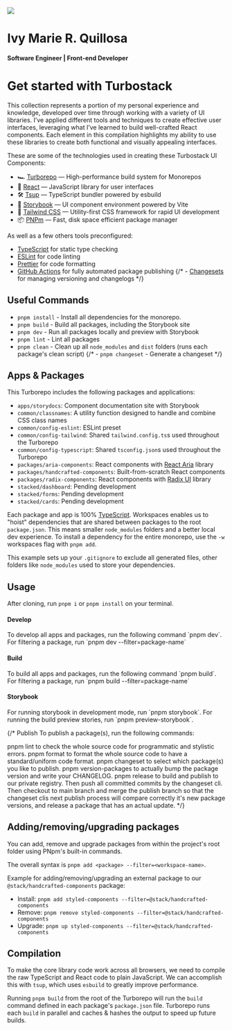 <div style={{borderBottom:'solid 1px #db492c', display:'flex', padding:'10px', marginBottom: '20px'}}>
    <img 
        height={150}
        width={150}
        src='https://avatars.githubusercontent.com/u/72949747?v=4'
        style={{borderRadius: '50%', border: 'solid 4px #db492c'}}
    />
    <div style={{padding:'20px'}}>
        <h1 style={{ margin: 0 }}>Ivy Marie R. Quillosa</h1>
        <h4 style={{margin: 0}}>Software Engineer | Front-end Developer</h4>
    </div>
</div>



# Get started with Turbostack
This collection represents a portion of my personal experience and knowledge, developed over time through working with a variety of UI libraries. I’ve applied different tools and techniques to create effective user interfaces, leveraging what I’ve learned to build well-crafted React components. Each element in this compilation highlights my ability to use these libraries to create both functional and visually appealing interfaces.

These are some of the technologies used in creating these Turbostack UI Components:

- 🏎 [Turborepo](https://turbo.build/repo) — High-performance build system for Monorepos
- 🚀 [React](https://reactjs.org/) — JavaScript library for user interfaces
- 🛠 [Tsup](https://github.com/egoist/tsup) — TypeScript bundler powered by esbuild
- 📖 [Storybook](https://storybook.js.org/) — UI component environment powered by Vite
- 🎨 [Tailwind CSS](https://tailwindcss.com/) — Utility-first CSS framework for rapid UI development
- 📦 [PNPm](https://pnpm.io/) — Fast, disk space efficient package manager

As well as a few others tools preconfigured:

- [TypeScript](https://www.typescriptlang.org/) for static type checking
- [ESLint](https://eslint.org/) for code linting
- [Prettier](https://prettier.io) for code formatting
- [GitHub Actions](https://github.com/changesets/action) for fully automated package publishing
{/* - [Changesets](https://github.com/changesets/changesets) for managing versioning and changelogs */}


## Useful Commands
- `pnpm install` - Install all dependencies for the monorepo.
- `pnpm build` - Build all packages, including the Storybook site
- `pnpm dev` - Run all packages locally and preview with Storybook
- `pnpm lint` - Lint all packages
- `pnpm clean` - Clean up all `node_modules` and `dist` folders (runs each package's clean script)
{/* - `pnpm changeset` - Generate a changeset */}

## Apps & Packages

This Turborepo includes the following packages and applications:

- `apps/storydocs`: Component documentation site with Storybook
- `common/classnames`: A utility function designed to handle and combine CSS class names
- `common/config-eslint`: ESLint preset
- `common/config-tailwind`: Shared `tailwind.config.ts`s used throughout the Turborepo
- `common/config-typescript`: Shared `tsconfig.json`s used throughout the Turborepo
- `packages/aria-components`: React components with [React Aria](https://react-spectrum.adobe.com/react-aria/) library
- `packages/handcrafted-components`: Built-from-scratch React components
- `packages/radix-components`: React components with [Radix UI](https://www.radix-ui.com/) library
- `stacked/dashboard`: Pending development
- `stacked/forms`: Pending development
- `stacked/cards`: Pending development

Each package and app is 100% [TypeScript](https://www.typescriptlang.org/). Workspaces enables us to "hoist" dependencies that are shared between packages to the root `package.json`. This means smaller `node_modules` folders and a better local dev experience. To install a dependency for the entire monorepo, use the `-w` workspaces flag with `pnpm add`.

This example sets up your `.gitignore` to exclude all generated files, other folders like `node_modules` used to store your dependencies.


## Usage
After cloning, run `pnpm i` or `pnpm install` on your terminal.

<h4 style={{margin:'15px 0px 3px', fontWeight: 700}}>Develop</h4>
To develop all apps and packages, run the following command `pnpm dev`. For filtering a package, run `pnpm dev --filter=package-name`

<h4 style={{margin:'15px 0px 3px', fontWeight: 700}}>Build</h4>
To build all apps and packages, run the following command `pnpm build`. For filtering a package, run `pnpm build --filter=package-name`

<h4 style={{margin:'15px 0px 3px', fontWeight: 700}}>Storybook</h4>
For running storybook in development mode, run `pnpm storybook`. For running the build preview stories, run `pnpm preview-storybook`.

{/* Publish
To publish a package(s), run the following commands:

pnpm lint to check the whole source code for programmatic and stylistic errors.
pnpm format to format the whole source code to have a standard/uniform code format.
pnpm changeset to select which package(s) you like to publish.
pnpm version-packages to actually bump the package version and write your CHANGELOG.
pnpm release to build and publish to our private registry.
Then push all committed commits by the changeset cli. Then checkout to main branch and merge the publish branch so that the changeset clis next publish process will compare correctly it's new package versions, and release a package that has an actual update. */}

## Adding/removing/upgrading packages
You can add, remove and upgrade packages from within the project's root folder using PNpm's built-in commands.

The overall syntax is `pnpm add <package> --filter=<workspace-name>`.

Example for adding/removing/upgrading an external package to our `@stack/handcrafted-components` package:

- Install: `pnpm add styled-components --filter=@stack/handcrafted-components`
- Remove: `pnpm remove styled-components --filter=@stack/handcrafted-components`
- Upgrade: `pnpm up styled-components --filter=@stack/handcrafted-components`

## Compilation

To make the core library code work across all browsers, we need to compile the raw TypeScript and React code to plain JavaScript. We can accomplish this with `tsup`, which uses `esbuild` to greatly improve performance.

Running `pnpm build` from the root of the Turborepo will run the `build` command defined in each package's `package.json` file. Turborepo runs each `build` in parallel and caches & hashes the output to speed up future builds.